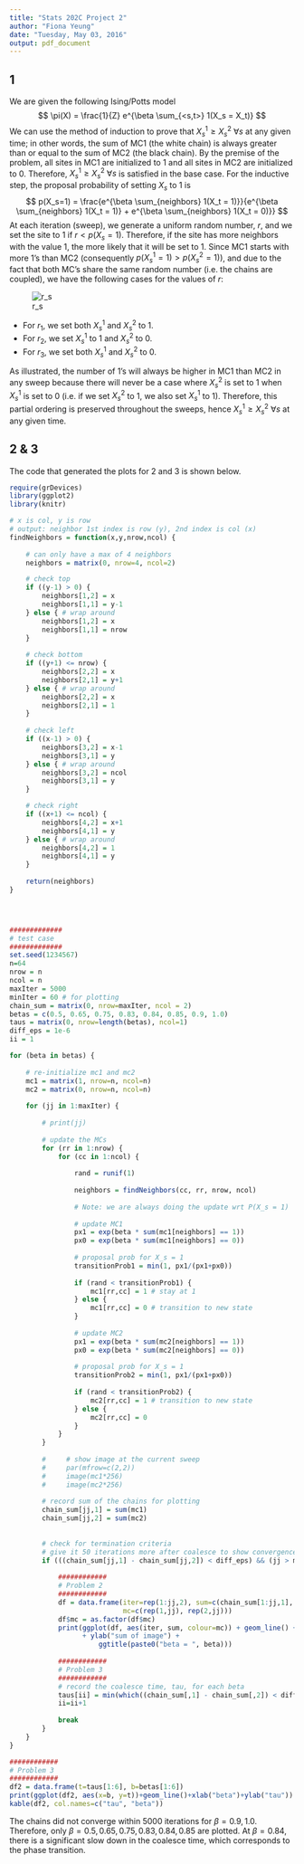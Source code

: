 ---
title: "Stats 202C Project 2"
author: "Fiona Yeung"
date: "Tuesday, May 03, 2016"
output: pdf_document
---

## 1

We are given the following Ising/Potts model
$$
\pi(X) = \frac{1}{Z} e^{\beta \sum_{<s,t>} 1(X_s = X_t)}
$$
We can use the method of induction to prove that $X_s^1 \geq X_s^2 \ \forall s$ at any given time; in other words, the sum of MC1 (the white chain) is always greater than or equal to the sum of MC2 (the black chain). By the premise of the problem, all sites in MC1 are initialized to 1 and all sites in MC2 are initialized to 0. Therefore, $X_s^1 \geq X_s^2 \ \forall s$ is satisfied in the base case. For the inductive step, the proposal probability of setting $X_s$ to 1 is 
$$
p(X_s=1) = \frac{e^{\beta \sum_{neighbors} 1(X_t = 1)}}{e^{\beta \sum_{neighbors} 1(X_t = 1)} + e^{\beta \sum_{neighbors} 1(X_t = 0)}}
$$
At each iteration (sweep), we generate a uniform random number, $r$, and we set the site to 1 if $r<p(X_s=1)$. Therefore, if the site has more neighbors with the value 1, the more likely that it will be set to 1. Since MC1 starts with more 1's than MC2 (consequently $p(X_s^1=1) > p(X_s^2=1)$), and due to the fact that both MC's share the same random number (i.e. the chains are coupled), we have the following cases for the values of $r$:

![r_s](Stats_202C_Project_2_P1_small.jpg)

- For $r_1$, we set both $X_s^1$ and $X_s^2$ to 1.  
- For $r_2$, we set $X_s^1$ to 1 and $X_s^2$ to 0.  
- For $r_3$, we set both $X_s^1$ and $X_s^2$ to 0.  

As illustrated, the number of 1's will always be higher in MC1 than MC2 in any sweep because there will never be a case where $X_s^2$ is set to 1 when $X_s^1$ is set to 0 (i.e. if we set $X_s^2$ to 1, we also set $X_s^1$ to 1). Therefore, this partial ordering is preserved throughout the sweeps, hence $X_s^1 \geq X_s^2 \ \forall s$ at any given time. 

## 2 & 3

The code that generated the plots for 2 and 3 is shown below.

```{r}
require(grDevices)
library(ggplot2)
library(knitr)

# x is col, y is row
# output: neighbor 1st index is row (y), 2nd index is col (x)
findNeighbors = function(x,y,nrow,ncol) {
    
    # can only have a max of 4 neighbors 
    neighbors = matrix(0, nrow=4, ncol=2)

    # check top
    if ((y-1) > 0) {
        neighbors[1,2] = x
        neighbors[1,1] = y-1      
    } else { # wrap around
        neighbors[1,2] = x
        neighbors[1,1] = nrow
    }
    
    # check bottom
    if ((y+1) <= nrow) {
        neighbors[2,2] = x
        neighbors[2,1] = y+1
    } else { # wrap around
        neighbors[2,2] = x
        neighbors[2,1] = 1
    }
    
    # check left
    if ((x-1) > 0) {
        neighbors[3,2] = x-1
        neighbors[3,1] = y
    } else { # wrap around
        neighbors[3,2] = ncol
        neighbors[3,1] = y
    }

    # check right
    if ((x+1) <= ncol) {
        neighbors[4,2] = x+1
        neighbors[4,1] = y
    } else { # wrap around
        neighbors[4,2] = 1
        neighbors[4,1] = y
    }
    
    return(neighbors)
}




#############
# test case
#############
set.seed(1234567)
n=64
nrow = n
ncol = n
maxIter = 5000
minIter = 60 # for plotting
chain_sum = matrix(0, nrow=maxIter, ncol = 2)
betas = c(0.5, 0.65, 0.75, 0.83, 0.84, 0.85, 0.9, 1.0)
taus = matrix(0, nrow=length(betas), ncol=1)
diff_eps = 1e-6
ii = 1

for (beta in betas) {
    
    # re-initialize mc1 and mc2
    mc1 = matrix(1, nrow=n, ncol=n)
    mc2 = matrix(0, nrow=n, ncol=n)
    
    for (jj in 1:maxIter) {
        
        # print(jj)
        
        # update the MCs
        for (rr in 1:nrow) {
            for (cc in 1:ncol) {
                
                rand = runif(1)
                
                neighbors = findNeighbors(cc, rr, nrow, ncol)
                
                # Note: we are always doing the update wrt P(X_s = 1)
                
                # update MC1
                px1 = exp(beta * sum(mc1[neighbors] == 1))
                px0 = exp(beta * sum(mc1[neighbors] == 0))
                
                # proposal prob for X_s = 1
                transitionProb1 = min(1, px1/(px1+px0))
                
                if (rand < transitionProb1) {
                    mc1[rr,cc] = 1 # stay at 1
                } else {
                    mc1[rr,cc] = 0 # transition to new state
                }
                
                # update MC2
                px1 = exp(beta * sum(mc2[neighbors] == 1))
                px0 = exp(beta * sum(mc2[neighbors] == 0))
                
                # proposal prob for X_s = 1
                transitionProb2 = min(1, px1/(px1+px0))
                
                if (rand < transitionProb2) {
                    mc2[rr,cc] = 1 # transition to new state
                } else {
                    mc2[rr,cc] = 0
                }                 
            }
        }
        
        #     # show image at the current sweep
        #     par(mfrow=c(2,2))
        #     image(mc1*256)
        #     image(mc2*256)
        
        # record sum of the chains for plotting
        chain_sum[jj,1] = sum(mc1)
        chain_sum[jj,2] = sum(mc2)
        
        
        # check for termination criteria
        # give it 50 iterations more after coalesce to show convergence
        if (((chain_sum[jj,1] - chain_sum[jj,2]) < diff_eps) && (jj > minIter)) {
            
            ############
            # Problem 2
            ############
            df = data.frame(iter=rep(1:jj,2), sum=c(chain_sum[1:jj,1], chain_sum[1:jj,2]), 
                            mc=c(rep(1,jj), rep(2,jj)))
            df$mc = as.factor(df$mc)
            print(ggplot(df, aes(iter, sum, colour=mc)) + geom_line() + xlab("iterations") 
                  + ylab("sum of image") + 
                      ggtitle(paste0("beta = ", beta)))
            
            ############
            # Problem 3
            ############
            # record the coalesce time, tau, for each beta
            taus[ii] = min(which((chain_sum[,1] - chain_sum[,2]) < diff_eps))
            ii=ii+1
        
            break
        }
    }
}

############
# Problem 3
############
df2 = data.frame(t=taus[1:6], b=betas[1:6])
print(ggplot(df2, aes(x=b, y=t))+geom_line()+xlab("beta")+ylab("tau"))
kable(df2, col.names=c("tau", "beta"))
```

The chains did not converge within 5000 iterations for $\beta = 0.9, 1.0$. Therefore, only $\beta = 0.5, 0.65, 0.75, 0.83, 0.84, 0.85$ are plotted. At $\beta=0.84$, there is a significant slow down in the coalesce time, which corresponds to the phase transition.  
